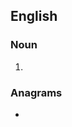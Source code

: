 ==English==

===Noun===
{{head|en|noun plural form}}

# {{plural of|achromat|lang=en}}

===Anagrams===
* {{anagrams|en|trachomas}}